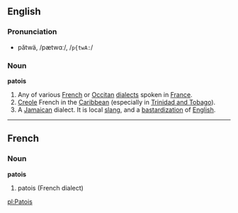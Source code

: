 ==English==
===Pronunciation===
*pătwä, /pætwɑː/, /<tt>p{twA:</tt>/

===Noun===
'''patois'''

#Any of various [[French]] or [[Occitan]] [[dialect]]s spoken in [[France]].
#[[Creole]] French in the [[Caribbean]] (especially in [[Trinidad and Tobago]]).
#A [[Jamaican]] dialect. It is local [[slang]], and a [[bastardization]] of [[English]].

----

==French==
===Noun===
'''patois'''

#patois (French dialect)

[[pl:Patois]]